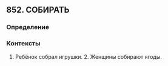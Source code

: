 ## 852. СОБИРАТЬ
### Определение


### Контексты
1. Ребёнок собрал игрушки. 2. Женщины собирают ягоды.

